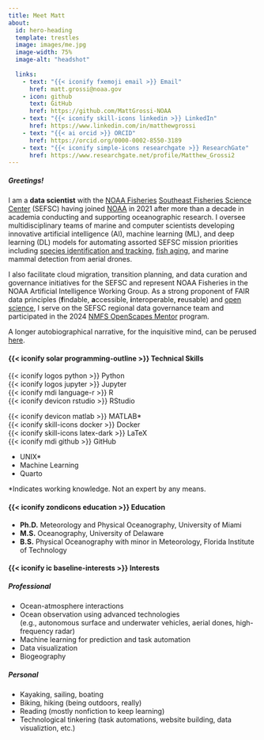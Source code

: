 ```yaml
---
title: Meet Matt
about:
  id: hero-heading
  template: trestles
  image: images/me.jpg
  image-width: 75%
  image-alt: "headshot"
  
  links:
    - text: "{{< iconify fxemoji email >}} Email"
      href: matt.grossi@noaa.gov
    - icon: github
      text: GitHub
      href: https://github.com/MattGrossi-NOAA
    - text: "{{< iconify skill-icons linkedin >}} LinkedIn"
      href: https://www.linkedin.com/in/matthewgrossi
    - text: "{{< ai orcid >}} ORCID"
      href: https://orcid.org/0000-0002-8550-3189
    - text: "{{< iconify simple-icons researchgate >}} ResearchGate"
      href: https://www.researchgate.net/profile/Matthew_Grossi2
---
```


##### Greetings!

I am a **data scientist** with the [NOAA Fisheries](https://www.fisheries.noaa.gov/){target="_blank"} [Southeast Fisheries Science Center](https://www.fisheries.noaa.gov/about/southeast-fisheries-science-center){target="_blank"} (SEFSC) having joined [NOAA](https://www.noaa.gov/){target="_blank"} in 2021 after more than a decade in academia conducting and supporting oceanographic research. I oversee multidisciplinary teams of marine and computer scientists developing innovative artificial intelligence (AI), machine learning (ML), and deep learning (DL) models for automating assorted SEFSC mission priorities including [species identification and tracking](https://www.fisheries.noaa.gov/feature-story/increasing-efficiency-video-surveys-artificial-intelligence){target="_blank"}, [fish aging](https://www.fisheries.noaa.gov/feature-story/scientists-identify-more-efficient-means-determine-age-fish-using-ai-and-near-infrared){target="_blank"}, and marine mammal detection from aerial drones.

I also facilitate cloud migration, transition planning, and data curation and governance initiatives for the SEFSC and represent NOAA Fisheries in the NOAA Artificial Intelligence Working Group. As a strong proponent of FAIR data principles (**f**indable, **a**ccessible, **i**nteroperable, **r**eusable) and [open science](https://www.fisheries.noaa.gov/science-data/open-science-noaa-fisheries){target="_blank"}, I serve on the SEFSC regional data governance team and participated in the 2024 [NMFS OpenScapes Mentor](https://nmfs-openscapes.github.io/){target="_blank"} program.

<!-- My first programming language is **R**, but nowadays I gravitate to **Python** due to its widespread popularity within the ML community. If a task seems automatable, I like to find a way. I prefer **LaTeX** over common word processing software any day. After years of using **Jupyter Notebooks** for writing Python code and documentating workflows, I was recently introduced to **Quarto**, which is quickly becoming my go-to publishing system. -->

A longer autobiographical narrative, for the inquisitive mind, can be perused [here](bio.qmd).

#### {{< iconify solar programming-outline >}} Technical Skills

:::: {layout-ncol="3"}
:::{}
{{< iconify logos python >}} Python <br>
{{< iconify logos jupyter >}} Jupyter <br>
{{< iconify mdi language-r >}} R <br>
{{< iconify devicon rstudio >}} RStudio <br>
:::
:::{}
{{< iconify devicon matlab >}} MATLAB* <br>
{{< iconify skill-icons docker >}} Docker <br>
{{< iconify skill-icons latex-dark >}} LaTeX <br>
{{< iconify mdi github >}} GitHub <br>
:::
:::{}
- UNIX*
- Machine Learning
- Quarto
:::
::::

*Indicates working knowledge. Not an expert by any means.

#### {{< iconify zondicons education >}} Education

<!-- {{< iconify fa university >}} Ph.D. Meteorology and Physical Oceanography, University of Miami

{{< iconify zondicons education >}} M.S. Oceanography, University of Delaware

{{< iconify zondicons education >}} B.S. Physical Oceanography with minor in Meteorology, Florida Institute of Technology -->

- **Ph.D.** Meteorology and Physical Oceanography, University of Miami <br>
- **M.S.** Oceanography, University of Delaware <br>
- **B.S.** Physical Oceanography with minor in Meteorology, Florida Institute of Technology

<!-- #### {{< iconify ic baseline-work >}} Experience

- **Data Scientist** | 2023-present <br>
NOAA Southeast Fisheries Science Center
- **Uncrewed Systems Data Coordinator** | 2021-2023 <br>
NOAA National Centers for Environmental Information
- **Research Assistant** | 2016-2021 <br>
University of Miami Rosenstiel School of Marine and Atmospheric Science
- **Research Associate** | 2014-2016 <br>
University of Massachusetts Dartmouth School for Marine Science and Technology /
Ocean Observation Laboratory
- **Research Assistant** | 2008-2010 <br>
University of Delaware /
Oceanography, Remote Sensing, and Biogeography Lab -->

#### {{< iconify ic baseline-interests >}} Interests

##### Professional
- Ocean-atmosphere interactions
- Ocean observation using advanced technologies <br> (e.g., autonomous surface and underwater vehicles, aerial dones, high-frequency radar)
- Machine learning for prediction and task automation
- Data visualization
- Biogeography

##### Personal
- Kayaking, sailing, boating
- Biking, hiking (being outdoors, really)
- Reading (mostly nonfiction to keep learning)
- Technological tinkering (task automations, website building, data visualiztion, etc.)

